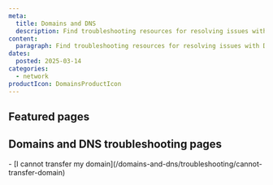 ```yaml
---
meta:
  title: Domains and DNS
  description: Find troubleshooting resources for resolving issues with Domains and DNS.
content:
  paragraph: Find troubleshooting resources for resolving issues with Domains and DNS.
dates:
  posted: 2025-03-14
categories:
  - network
productIcon: DomainsProductIcon
---
```


<ProductHeader
  productName="Domains and DNS troubleshooting"
  productLogo="domainsAndDns"
  description="Discover how to solve the most common issues with Scaleway Domains and DNS"
/>

## Featured pages

<Grid>
    <Card
      title="Domains and DNS FAQ"
      description="General info on Scaleway Domains and DNS."
      url="/domains-and-dns/faq/"
      label="See more"
    />
</Grid>


## Domains and DNS troubleshooting pages

<LinksList>
  - [I cannot transfer my domain](/domains-and-dns/troubleshooting/cannot-transfer-domain)
</LinksList>
